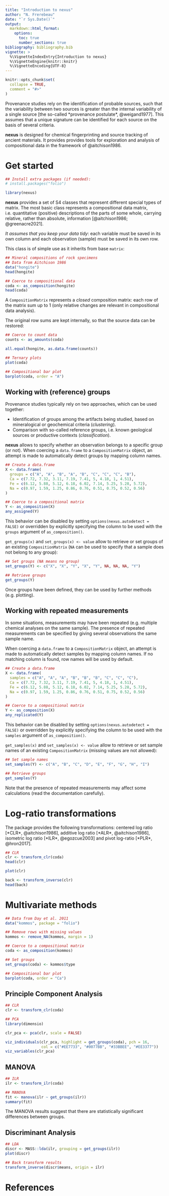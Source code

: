 ```yaml
---
title: "Introduction to nexus"
author: "N. Frerebeau"
date: "`r Sys.Date()`"
output:
  markdown::html_format:
    options:
      toc: true
      number_sections: true
bibliography: bibliography.bib
vignette: >
  %\VignetteIndexEntry{Introduction to nexus}
  %\VignetteEngine{knitr::knitr}
  %\VignetteEncoding{UTF-8}
---
```


```r
knitr::opts_chunk$set(
  collapse = TRUE,
  comment = "#>"
)
```

Provenance studies rely on the identification of probable sources, such that the variability between two sources is greater than the internal variability of a single source [the so-called *provenance postulate*, @weigand1977]. This assumes that a unique signature can be identified for each source on the basis of several criteria.

**nexus** is designed for chemical fingerprinting and source tracking of ancient materials. It provides provides tools for exploration and analysis of compositional data in the framework of @aitchison1986.

# Get started

```r
## Install extra packages (if needed):
# install.packages("folio")

library(nexus)
```

**nexus** provides a set of S4 classes that represent different special types of matrix. The most basic class represents a compositional data matrix, i.e. quantitative (positive) descriptions of the parts of some whole, carrying relative, rather than absolute, information [@aitchison1986; @greenacre2021].

*It assumes that you keep your data tidy*: each variable must be saved in its own column and each observation (sample) must be saved in its own row.

This class is of simple use as it inherits from base `matrix`:

```r
## Mineral compositions of rock specimens
## Data from Aitchison 1986
data("hongite")
head(hongite)

## Coerce to compositional data
coda <- as_composition(hongite)
head(coda)
```

A `CompositionMatrix` represents a *closed* composition matrix: each row of the matrix sum up to 1 (only relative changes are relevant in compositional data analysis).

The original row sums are kept internally, so that the source data can be restored:

```r
## Coerce to count data
counts <- as_amounts(coda)

all.equal(hongite, as.data.frame(counts))
```

```r
## Ternary plots
plot(coda)
```

```r
## Compositional bar plot
barplot(coda, order = "A")
```

## Working with (reference) groups

Provenance studies typically rely on two approaches, which can be used together:

* Identification of groups among the artifacts being studied, based on mineralogical or geochemical criteria (*clustering*).
* Comparison with so-called reference groups, i.e. known geological sources or productive contexts (*classification*).

**nexus** allows to specify whether an observation belongs to a specific group (or not). When coercing a `data.frame` to a `CompositionMatrix` object, an attempt is made to automatically detect groups by mapping column names.

```r
## Create a data.frame
X <- data.frame(
  groups = c("A", "A", "B", "A", "B", "C", "C", "C", "B"),
  Ca = c(7.72, 7.32, 3.11, 7.19, 7.41, 5, 4.18, 1, 4.51),
  Fe = c(6.12, 5.88, 5.12, 6.18, 6.02, 7.14, 5.25, 5.28, 5.72),
  Na = c(0.97, 1.59, 1.25, 0.86, 0.76, 0.51, 0.75, 0.52, 0.56)
)

## Coerce to a compositional matrix
Y <- as_composition(X)
any_assigned(Y)
```

This behavior can be disabled by setting `options(nexus.autodetect = FALSE)` or overridden by explicitly specifying the column to be used with the `groups` argument of `as_composition()`.

`get_groups(x)` and `set_groups(x) <- value` allow to retrieve or set groups of an existing `CompositionMatrix` (`NA` can be used to specify that a sample does not belong to any group):

```r
## Set groups (NA means no group)
set_groups(Y) <- c("X", "X", "Y", "X", "Y", NA, NA, NA, "Y")

## Retrieve groups
get_groups(Y)
```

Once groups have been defined, they can be used by further methods (e.g. plotting).

## Working with repeated measurements

In some situations, measurements may have been repeated (e.g. multiple chemical analyses on the same sample). The presence of repeated measurements can be specified by giving several observations the same sample name.

When coercing a `data.frame` to a `CompositionMatrix` object, an attempt is made to automatically detect samples by mapping column names. If no matching column is found, row names will be used by default.

```r
## Create a data.frame
X <- data.frame(
  samples = c("A", "A", "A", "B", "B", "B", "C", "C", "C"),
  Ca = c(7.72, 7.32, 3.11, 7.19, 7.41, 5, 4.18, 1, 4.51),
  Fe = c(6.12, 5.88, 5.12, 6.18, 6.02, 7.14, 5.25, 5.28, 5.72),
  Na = c(0.97, 1.59, 1.25, 0.86, 0.76, 0.51, 0.75, 0.52, 0.56)
)

## Coerce to a compositional matrix
Y <- as_composition(X)
any_replicated(Y)
```

This behavior can be disabled by setting `options(nexus.autodetect = FALSE)` or overridden by explicitly specifying the column to be used with the `samples` argument of `as_composition()`.

`get_samples(x)` and `set_samples(x) <- value` allow to retrieve or set sample names of an existing `CompositionMatrix` (missing values are not allowed):

```r
## Set sample names
set_samples(Y) <- c("A", "B", "C", "D", "E", "F", "G", "H", "I")

## Retrieve groups
get_samples(Y)
```

Note that the presence of repeated measurements may affect some calculations (read the documentation carefully).

# Log-ratio transformations

The package provides the following transformations: centered log ratio [*CLR*, @aitchison1986], additive log ratio [*ALR*, @aitchison1986], isometric log ratio [*ILR*, @egozcue2003] and pivot log-ratio [*PLR*, @hron2017].

```r
## CLR
clr <- transform_clr(coda)
head(clr)

plot(clr)

back <- transform_inverse(clr)
head(back)
```

# Multivariate methods

```r
## Data from Day et al. 2011
data("kommos", package = "folio")

## Remove rows with missing values
kommos <- remove_NA(kommos, margin = 1)

## Coerce to a compositional matrix
coda <- as_composition(kommos)

## Set groups
set_groups(coda) <- kommos$type
```

```r
## Compositional bar plot
barplot(coda, order = "Ca")
```

## Principle Component Analysis

```r
## CLR
clr <- transform_clr(coda)

## PCA
library(dimensio)

clr_pca <- pca(clr, scale = FALSE)

viz_individuals(clr_pca, highlight = get_groups(coda), pch = 16, 
                col = c("#EE7733", "#0077BB", "#33BBEE", "#EE3377"))
viz_variables(clr_pca)
```

## MANOVA

```r
## ILR
ilr <- transform_ilr(coda)

## MANOVA
fit <- manova(ilr ~ get_groups(ilr))
summary(fit)
```

The MANOVA results suggest that there are statistically significant differences between groups.

## Discriminant Analysis

```r
## LDA
discr <- MASS::lda(ilr, grouping = get_groups(ilr))
plot(discr)

## Back transform results
transform_inverse(discr$means, origin = ilr)
```

# References
